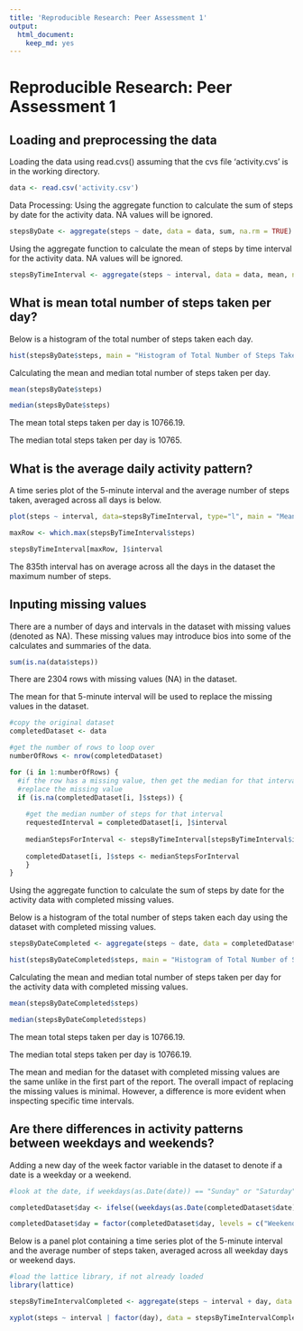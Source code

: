 ```yaml
---
title: 'Reproducible Research: Peer Assessment 1'
output:
  html_document:
    keep_md: yes
---
```

# Reproducible Research: Peer Assessment 1

## Loading and preprocessing the data

Loading the data using read.cvs() assuming that the cvs file 'activity.cvs' is in the working directory.

```r

data <- read.csv('activity.csv')

```


Data Processing: 
Using the aggregate function to calculate the sum of steps by date for the activity data. NA values will be ignored.

```r

stepsByDate <- aggregate(steps ~ date, data = data, sum, na.rm = TRUE)

```

Using the aggregate function to calculate the mean of steps by time interval for the activity data. NA values will be ignored.

```r

stepsByTimeInterval <- aggregate(steps ~ interval, data = data, mean, na.rm = TRUE)

```

## What is mean total number of steps taken per day?

Below is a histogram of the total number of steps taken each day.

```r

hist(stepsByDate$steps, main = "Histogram of Total Number of Steps Taken Each Day", xlab = "Total Daily Steps Taken")

```

Calculating the mean and median total number of steps taken per day.

```r

mean(stepsByDate$steps)

median(stepsByDate$steps)

```

The mean total steps taken per day is 10766.19.

The median total steps taken per day is 10765.

## What is the average daily activity pattern?

A time series plot of the 5-minute interval and the average number of steps taken, averaged across all days is below.

```r

plot(steps ~ interval, data=stepsByTimeInterval, type="l", main = "Mean Number of Steps by Daily Time Interval", xlab="Daily 5 Minute Interval", ylab="Mean Number of Steps")

```

```r

maxRow <- which.max(stepsByTimeInterval$steps)

stepsByTimeInterval[maxRow, ]$interval

```

The 835th interval has on average across all the days in the dataset the maximum number of steps.

## Inputing missing values

There are a number of days and intervals in the dataset with missing values (denoted as NA). These missing values may introduce bios into some of the calculates and summaries of the data. 

```r

sum(is.na(data$steps))

```

There are 2304 rows with missing values (NA) in the dataset.

The mean for that 5-minute interval will be used to replace the missing values in the dataset. 

```r

#copy the original dataset
completedDataset <- data

#get the number of rows to loop over
numberOfRows <- nrow(completedDataset)

for (i in 1:numberOfRows) {
  #if the row has a missing value, then get the median for that interval and
  #replace the missing value
  if (is.na(completedDataset[i, ]$steps)) {
      
    #get the median number of steps for that interval
    requestedInterval = completedDataset[i, ]$interval
      
    medianStepsForInterval <- stepsByTimeInterval[stepsByTimeInterval$interval == requestedInterval, ]$steps
    
    completedDataset[i, ]$steps <- medianStepsForInterval
    }
}

```

Using the aggregate function to calculate the sum of steps by date for the activity data with completed missing values.

Below is a histogram of the total number of steps taken each day using the dataset with completed missing values.


```r

stepsByDateCompleted <- aggregate(steps ~ date, data = completedDataset, sum)

hist(stepsByDateCompleted$steps, main = "Histogram of Total Number of Steps Taken Each Day", xlab = "Total Daily Steps Taken")

```

Calculating the mean and median total number of steps taken per day for the activity data with completed missing values.

```r

mean(stepsByDateCompleted$steps)

median(stepsByDateCompleted$steps)

```

The mean total steps taken per day is 10766.19.

The median total steps taken per day is 10766.19.

The mean and median for the dataset with completed missing values are the same unlike in the first part of the report. The overall impact of replacing the missing values is minimal. However, a difference is more evident when inspecting specific time intervals.


## Are there differences in activity patterns between weekdays and weekends?

Adding a new day of the week factor variable in the dataset to denote if a date is a weekday or a weekend.

```r
#look at the date, if weekdays(as.Date(date)) == "Sunday" or "Saturday", then Weekend, else Weekday 

completedDataset$day <- ifelse((weekdays(as.Date(completedDataset$date)) == "Sunday" | weekdays(as.Date(completedDataset$date)) == "Saturday"), "Weekend", "Weekday")

completedDataset$day = factor(completedDataset$day, levels = c("Weekend", "Weekday"))

```

Below is a panel plot containing a time series plot of the 5-minute interval and the average number of steps taken, averaged across all weekday days or weekend days.

```r

#load the lattice library, if not already loaded
library(lattice)

stepsByTimeIntervalCompleted <- aggregate(steps ~ interval + day, data = completedDataset, mean)

xyplot(steps ~ interval | factor(day), data = stepsByTimeIntervalCompleted, aspect = 1/2, type = "l")

```
